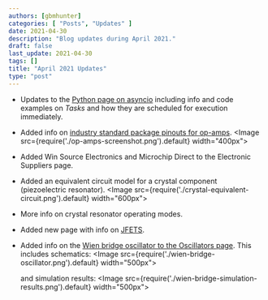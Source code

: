 ```yaml
---
authors: [gbmhunter]
categories: [ "Posts", "Updates" ]
date: 2021-04-30
description: "Blog updates during April 2021."
draft: false
last_update: 2021-04-30
tags: []
title: "April 2021 Updates"
type: "post"
---
```


* Updates to the [Python page on asyncio](/programming/languages/python/an-introduction-to-asynchronous-programming-in-python) including info and code examples on _Tasks_ and how they are scheduled for execution immediately.

* Added info on [industry standard package pinouts for op-amps](/electronics/components/op-amps#industry-standard-package-pinouts-for-op-amps).
    <Image src={require('./op-amps-screenshot.png').default} width="400px"></Image>

* Added Win Source Electronics and Microchip Direct to the Electronic Suppliers page.

* Added an equivalent circuit model for a crystal component (piezoelectric resonator).
    <Image src={require('./crystal-equivalent-circuit.png').default} width="600px"></Image>

* More info on crystal resonator operating modes.

* Added new page with info on [JFETS](/electronics/components/transistors/junction-gate-field-effect-transistor-jfets).

* Added info on the [Wien bridge oscillator to the Oscillators page](/electronics/components/oscillators#wien-bridge-oscillator). This includes schematics:
    <Image src={require('./wien-bridge-oscillator.png').default} width="500px"></Image>
    
    and simulation results:
    <Image src={require('./wien-bridge-simulation-results.png').default} width="500px"></Image>

